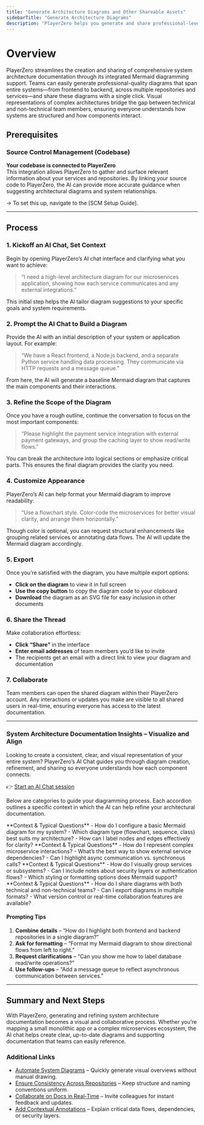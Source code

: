 ```yaml
---
title: "Generate Architecture Diagrams and Other Shareable Assets"
sidebarTitle: "Generate Architecture Diagrams"
description: "PlayerZero helps you generate and share professional-level system architecture documentation with integrated Mermaid diagrams."
---
```


# Overview

PlayerZero streamlines the creation and sharing of comprehensive system architecture documentation through its integrated Mermaid diagramming support. Teams can easily generate professional-quality diagrams that span entire systems—from frontend to backend, across multiple repositories and services—and share these diagrams with a single click. Visual representations of complex architectures bridge the gap between technical and non-technical team members, ensuring everyone understands how systems are structured and how components interact.

## **Prerequisites**

### Source Control Management (Codebase)

**Your codebase is connected to PlayerZero**  
This integration allows PlayerZero to gather and surface relevant information about your services and repositories. By linking your source code to PlayerZero, the AI can provide more accurate guidance when suggesting architectural diagrams and system relationships.

→ To set this up, navigate to the [SCM Setup Guide].

---

## **Process**

### 1. **Kickoff an AI Chat, Set Context**  
Begin by opening PlayerZero’s AI chat interface and clarifying what you want to achieve:

> “I need a high-level architecture diagram for our microservices application, showing how each service communicates and any external integrations.”

This initial step helps the AI tailor diagram suggestions to your specific goals and system requirements.

### 2. **Prompt the AI Chat to Build a Diagram**  
Provide the AI with an initial description of your system or application layout. For example:

> “We have a React frontend, a Node.js backend, and a separate Python service handling data processing. They communicate via HTTP requests and a message queue.”

From here, the AI will generate a baseline Mermaid diagram that captures the main components and their interactions.

### 3. **Refine the Scope of the Diagram**  
Once you have a rough outline, continue the conversation to focus on the most important components:

> “Please highlight the payment service integration with external payment gateways, and group the caching layer to show read/write flows.”

You can break the architecture into logical sections or emphasize critical parts. This ensures the final diagram provides the clarity you need.

### 4. **Customize Appearance**  
PlayerZero’s AI can help format your Mermaid diagram to improve readability:

> “Use a flowchart style. Color-code the microservices for better visual clarity, and arrange them horizontally.”

Though color is optional, you can request structural enhancements like grouping related services or annotating data flows. The AI will update the Mermaid diagram accordingly.

### 5. **Export**  
Once you’re satisfied with the diagram, you have multiple export options:
- **Click on the diagram** to view it in full screen  
- **Use the copy button** to copy the diagram code to your clipboard  
- **Download** the diagram as an SVG file for easy inclusion in other documents  

### 6. **Share the Thread**  
Make collaboration effortless:
- **Click “Share”** in the interface  
- **Enter email addresses** of team members you’d like to invite  
- The recipients get an email with a direct link to view your diagram and documentation  

### 7. **Collaborate**  
Team members can open the shared diagram within their PlayerZero account. Any interactions or updates you make are visible to all shared users in real-time, ensuring everyone has access to the latest documentation.

---

### **System Architecture Documentation Insights – Visualize and Align**

Looking to create a consistent, clear, and visual representation of your entire system? PlayerZero’s AI Chat guides you through diagram creation, refinement, and sharing so everyone understands how each component connects.

👉 [Start an AI Chat session](https://app.playerzero.ai/chat)

Below are categories to guide your diagramming process. Each accordion outlines a specific context in which the AI can help refine your architectural documentation.

<AccordionGroup>

  <Accordion title="Mermaid Diagram Setup">
    **Context & Typical Questions**  
    - How do I configure a basic Mermaid diagram for my system?  
    - Which diagram type (flowchart, sequence, class) best suits my architecture?  
    - How can I label nodes and edges effectively for clarity?  
  </Accordion>

  <Accordion title="Service Interactions & Dependencies">
    **Context & Typical Questions**  
    - How do I represent complex microservice interactions?  
    - What’s the best way to show external service dependencies?  
    - Can I highlight async communication vs. synchronous calls?  
  </Accordion>

  <Accordion title="Advanced Diagram Customizations">
    **Context & Typical Questions**  
    - How do I visually group services or subsystems?  
    - Can I include notes about security layers or authentication flows?  
    - Which styling or formatting options does Mermaid support?  
  </Accordion>

  <Accordion title="Collaboration & Sharing">
    **Context & Typical Questions**  
    - How do I share diagrams with both technical and non-technical teams?  
    - Can I export diagrams in multiple formats?  
    - What version control or real-time collaboration features are available?  
  </Accordion>

</AccordionGroup>

#### **Prompting Tips**

1. **Combine details** – “How do I highlight both frontend and backend repositories in a single diagram?”  
2. **Ask for formatting** – “Format my Mermaid diagram to show directional flows from left to right.”  
3. **Request clarifications** – “Can you show me how to label database read/write operations?”  
4. **Use follow-ups** – “Add a message queue to reflect asynchronous communication between services.”

---

## **Summary and Next Steps**

With PlayerZero, generating and refining system architecture documentation becomes a visual and collaborative process. Whether you’re mapping a small monolithic app or a complex microservices ecosystem, the AI chat helps create clear, up-to-date diagrams and supporting documentation that teams can easily reference.

### Additional Links

- [Automate System Diagrams](mintlify://automate-system-diagrams) – Quickly generate visual overviews without manual drawing.  
- [Ensure Consistency Across Repositories](mintlify://ensure-consistency-repos) – Keep structure and naming conventions uniform.  
- [Collaborate on Docs in Real-Time](mintlify://collaborate-on-docs-realtime) – Invite colleagues for instant feedback and updates.  
- [Add Contextual Annotations](mintlify://add-contextual-annotations) – Explain critical data flows, dependencies, or security layers.

